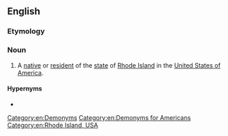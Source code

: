 ==English==

===Etymology===
{{suffix|en|Rhode Island|er|id2=inhabitant}}

===Noun===
{{en-noun}}

# A [[native]] or [[resident]] of the [[state]] of [[Rhode Island]] in the [[United States of America]].

====Hypernyms====
* {{l|en|American}}

[[Category:en:Demonyms]]
[[Category:en:Demonyms for Americans]]
[[Category:en:Rhode Island, USA]]